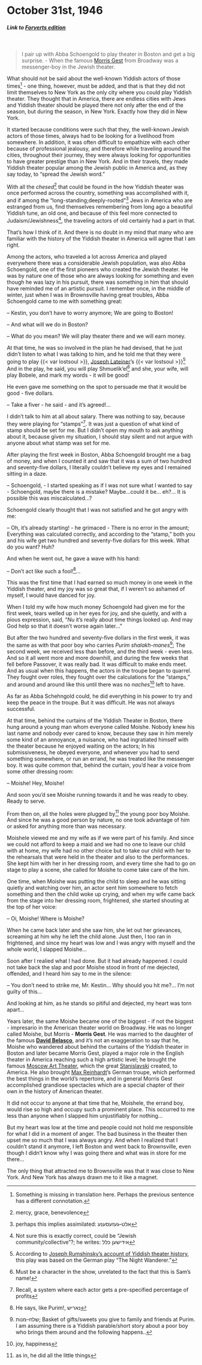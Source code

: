 # October 31st, 1946

##### _Link to [Forverts edition](https://www.nli.org.il/en/newspapers/frw/1946/10/31/01/)_ {.unnumbered}

<br>

> I pair up with Abba Schoengold to play theater in Boston and get a big surprise. - When the famous [Morris Gest](https://en.wikipedia.org/wiki/Morris_Gest) from Broadway was a messenger-boy in the Jewish theater.


What should not be said about the well-known Yiddish actors of those times^[Something is missing in translation here. Perhaps the previous sentence has a different connotation.] - one thing, however, must be added, and that is that they did not limit themselves to New York as the only city where you could play Yiddish theater. They thought that in America, there are endless cities with Jews and Yiddish theater should be played there not only after the end of the season, but during the season, in New York. Exactly how they did in New York.


It started because conditions were such that they, the well-known Jewish actors of those times, always had to be looking for a livelihood from somewhere. In addition, it was often difficult to empathize with each other because of professional jealousy, and therefore while traveling around the cities, throughout their journey, they were always looking for opportunities to have greater prestige than in New York. And in their travels, they made Yiddish theater popular among the Jewish public in America and, as they say today, to "spread the Jewish word."

With all the _chesed_^[mercy, grace, benevolence] that could be found in the how Yiddish theater was once performed across the country, something was accomplished with it, and if among the "long-standing;deeply-rooted"^[perhaps this implies assimilated: אלט–געזעסענע] Jews in America who are estranged from us, find themselves remembering from long ago a beautiful Yiddish tune, an old one, and because of this feel more connected to Judaism/Jewishness^[Not sure this is exactly correct, could be "Jewish community/collective"?; he writes: אידישען כלל], the traveling actors of old certainly had a part in that.

That's how I think of it. And there is no doubt in my mind that many who are familiar with the history of the Yiddish theater in America will agree that I am right.

Among the actors, who traveled a lot across America and played everywhere there was a considerable Jewish population, was also Abba Schoengold, one of the first pioneers who created the Jewish theater. He was by nature one of those who are always looking for something and even though he was lazy in his pursuit, there was something in him that should have reminded me of an artistic pursuit.
I remember once, in the middle of winter, just when I was in Brownsville having great troubles, Abba Schoengold came to me with something great:

-- Kestin, you don't have to worry anymore; We are going to Boston!

-- And what will we do in Boston?

-- What do you mean? We will play theater there and we will earn money.

At that time, he was so involved in the plan he had devised, that he just didn't listen to what I was talking to him, and he told me that they were going to play {{< var lostsoul >}}, [Joseph Lateiner](https://en.wikipedia.org/wiki/Joseph_Lateiner)'s {{< var lostsoul >}}^[According to [Joseph Rumshinsky's account of Yiddish theater history](https://www.moyt.org/exhibitions/rumshinsky/series/1952.12.08.htm), this play was based on the German play "The Night Wanderer."] And in the play, he said, you will play Shmuelik'el^[Must be a character in the show, unrelated to the fact that this is Sam's name!] and she, your wife, will play Bobele, and mark my words - it will be good!

He even gave me something on the spot to persuade me that it would be good - five dollars.

-- Take a fiver - he said - and it's agreed!...


I didn't talk to him at all about salary. There was nothing to say, because they were playing for "stamps"^[Recall, a system where each actor gets a pre-specified percentage of profits]. It was  just a question of what kind of stamp should be set for me. But I didn't open my mouth to ask anything about it, because given my situation, I should stay silent and not argue with anyone about what stamp was set for me.

After playing the first week in Boston, Abba Schoengold brought me a bag of money, and when I counted it and saw that it was a sum of two hundred and seventy-five dollars, I literally couldn't believe my eyes and I remained sitting in a daze. 

-- Schoengold, - I started speaking as if I was not sure what I wanted to say - Schoengold, maybe there is a mistake? Maybe...could it be... eh?... It is possible this was miscalculated...?

Schoengold clearly thought that I was not satisfied and he got angry with me:

-- Oh, it's already starting! - he grimaced - There is no error in the amount; Everything was calculated correctly, and according to the "stamp," both you and his wife get two hundred and seventy-five dollars for this week. What do you want? Huh?

And when he went out, he gave a wave with his hand:

-- Don't act like such a fool!^[He says, like Purim!, נאריש]...

This was the first time that I had earned so much money in one week in the Yiddish theater, and my joy was so great that, if I weren't so ashamed of myself, I would have danced for joy.

When I told my wife how much money Schoengold had given me for the first week, tears welled up in her eyes for joy, and she quietly, and with a pious expression, said, "_Nu_ it's really about time things looked up. And may God help so that it doesn't worse again later..."

But after the two hundred and seventy-five dollars in the first week, it was the same as with that poor boy who carries _Purim shalakh-manes_^[שלח–מנות; Basket of gifts/sweets you give to family and friends at Purim. I am assuming there is a Yiddish parable/short story about a poor boy who brings them around and the following happens..]; The second week, we received less than before, and the third week - even less. And so it all went more and more downhill, and during the few weeks that fell before Passover, it was really bad. It was difficult to make ends meet. And as usual when this happens, the actors in the troupe began to quarrel. They fought over roles, they fought over the calculations for the "stamps," and around and around like this until there was no _naches_^[joy, happiness] left to have.

As far as Abba Schehngold could, he did everything in his power to try and keep the peace in the troupe. But it was difficult. He was not always successful.

At that time, behind the curtains of the Yiddish Theater in Boston, there hung around a young man whom everyone called Moishe. Nobody knew his last name and nobody ever cared to know, because they saw in him merely some kind of an annoyance, a nuisance, who had ingratiated himself with the theater because he enjoyed waiting on the actors; In his submissiveness, he obeyed everyone, and whenever you had to send something somewhere, or run an errand, he was treated like the messenger boy. It was quite common that, behind the curtain, you'd hear a voice from some other dressing room:

-- Moishe! Hey, Moishe!

And soon you'd see Moishe running towards it and he was ready to obey. Ready to serve.

From then on, all the holes were plugged by^[as in, he did all the little things] the young poor boy Moishe. And since he was a good person by nature, no one took advantage of him or asked for anything more than was necessary.

Moishele viewed me and my wife as if we were part of his family. And since we could not afford to keep a maid and we had no one to leave our child with at home, my wife had no other choice but to take our child with her to the rehearsals that were held in the theater and also to the performances. She kept him with her in her dressing room, and every time she had to go on stage to play a scene, she called for Moishe to come take care of the him.

One time, when Moishe was putting the child to sleep and he was sitting quietly and watching over him, an actor sent him somewhere to fetch something and then the child woke up crying, and when my wife came back from the stage into her dressing room, frightened, she started shouting at the top of her voice:

-- Oi, Moishe! Where is Moishe?


When he came back later and she saw him, she let out her grievances, screaming at him why he left the child alone. Just then, I too ran in frightened, and since my heart was low and I was angry with myself and the whole world, I slapped Moishe...

Soon after I realied what I had done. But it had already happened. I could not take back the slap and poor Moishe stood in front of me dejected, offended, and I heard him say to me in the silence:

-- You don't need to strike me, Mr. Kestin... Why should you hit me?... I'm not guilty of this...

And looking at him, as he stands so pitiful and dejected, my heart was torn apart... 

Years later, the same Moishe became one of the biggest - if not the biggest - impresario in the American theater world on Broadway. He was no longer called Moishe, but Morris - **Morris Gest**. He was married to the daughter of the famous [**David Belasco**](https://en.wikipedia.org/wiki/David_Belasco), and it's not an exaggeration to say that he, Moishe who wandered about behind the curtains of the Yiddish theater in Boston and later became Morris Gest, played a major role in the English theater in America reaching such a high artistic level; he brought the famous [Moscow Art Theater](https://en.wikipedia.org/wiki/Moscow_Art_Theatre), which the great [Stanislavski](https://en.wikipedia.org/wiki/Konstantin_Stanislavski) created, to America. He also brought [Max Reinhardt](https://en.wikipedia.org/wiki/Max_Reinhardt)'s German troupe, which performed the best things in the world's repertoire, and in general Morris Gest accomplished grandiose spectacles which are a special chapter of their own in the history of American theater. 

It did not occur to anyone at that time that he, Moishele, the errand boy, would rise so high and occupy such a prominent place. This occurred to me less than anyone when I slapped him unjustifiably for nothing...

But my heart was low at the time and people could not hold me responsible for what I did in a moment of anger. The bad business in the theater then upset me so much that I was always angry. And when I realized that I couldn't stand it anymore, I left Boston and went back to Brownsville, even though I didn't know why I was going there and what was in store for me there...

The only thing that attracted me to Brownsville was that it was close to New York. And New York has always drawn me to it like a magnet.

